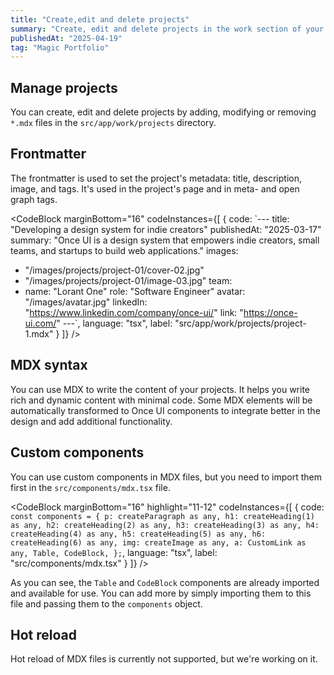 ```yaml
---
title: "Create,edit and delete projects"
summary: "Create, edit and delete projects in the work section of your Magic Portfolio."
publishedAt: "2025-04-19"
tag: "Magic Portfolio"
---
```


## Manage projects

You can create, edit and delete projects by adding, modifying or removing `*.mdx` files in the `src/app/work/projects` directory.

## Frontmatter

The frontmatter is used to set the project's metadata: title, description, image, and tags. It's used in the project's page and in meta- and open graph tags.

<CodeBlock
    marginBottom="16"
    codeInstances={[
      {
        code:
`---
title: "Developing a design system for indie creators"
publishedAt: "2025-03-17"
summary: "Once UI is a design system that empowers indie creators, small teams, and startups to build web applications."
images:
  - "/images/projects/project-01/cover-02.jpg"
  - "/images/projects/project-01/image-03.jpg"
team:
  - name: "Lorant One"
    role: "Software Engineer"
    avatar: "/images/avatar.jpg"
    linkedIn: "https://www.linkedin.com/company/once-ui/"
link: "https://once-ui.com/"
---`,
        language: "tsx",
        label: "src/app/work/projects/project-1.mdx"
      }
    ]}
/>

## MDX syntax

You can use MDX to write the content of your projects. It helps you write rich and dynamic content with minimal code. Some MDX elements will be automatically transformed to Once UI components to integrate better in the design and add additional functionality.

## Custom components

You can use custom components in MDX files, but you need to import them first in the `src/components/mdx.tsx` file.

<CodeBlock
    marginBottom="16"
    highlight="11-12"
    codeInstances={[
      {
        code:
`const components = {
    p: createParagraph as any,
    h1: createHeading(1) as any,
    h2: createHeading(2) as any,
    h3: createHeading(3) as any,
    h4: createHeading(4) as any,
    h5: createHeading(5) as any,
    h6: createHeading(6) as any,
    img: createImage as any,
    a: CustomLink as any,
    Table,
    CodeBlock,
};`,
        language: "tsx",
        label: "src/components/mdx.tsx"
      }
    ]}
/>

As you can see, the `Table` and `CodeBlock` components are already imported and available for use. You can add more by simply importing them to this file and passing them to the `components` object.

## Hot reload

Hot reload of MDX files is currently not supported, but we're working on it.